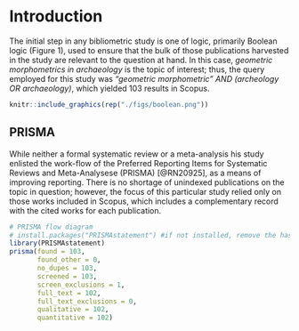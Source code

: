 # Introduction

The initial step in any bibliometric study is one of logic, primarily Boolean logic (Figure 1), used to ensure that the bulk of those publications harvested in the study are relevant to the question at hand. In this case, *geometric morphometrics in archaeology* is the topic of interest; thus, the query employed for this study was _"geometric morphometric" AND (archeology OR archaeology)_, which yielded 103 results in Scopus.

```r
knitr::include_graphics(rep("./figs/boolean.png"))
```

## PRISMA

While neither a formal systematic review or a meta-analysis his study enlisted the work-flow of the Preferred Reporting Items for Systematic Reviews and Meta-Analysese (PRISMA) [@RN20925], as a means of improving reporting. There is no shortage of unindexed publications on the topic in question; however, the focus of this particular study relied only on those works included in Scopus, which includes a complementary record with the cited works for each publication.

```r
# PRISMA flow diagram
# install.packages("PRISMAstatement") #if not installed, remove the hash at the beginning of this line
library(PRISMAstatement)
prisma(found = 103,
       found_other = 0,
       no_dupes = 103, 
       screened = 103, 
       screen_exclusions = 1, 
       full_text = 102,
       full_text_exclusions = 0, 
       qualitative = 102, 
       quantitative = 102)
```


